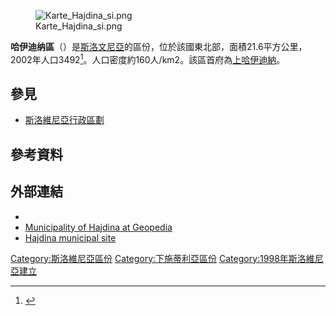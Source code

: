 [[File:Karte_Hajdina_si.png|thumb]]

'''哈伊迪纳區'''（{{lang-sl|Občina Hajdina}}）是[[斯洛文尼亞|斯洛文尼亞]]的區份，位於該國東北部，面積21.6平方公里，2002年人口3492<ref>{{Cite web |url=http://www.stat.si/popis2002/en/ |title=Statistical Office of the Republic of Slovenia, census of 2002 |access-date=2017-03-12 |archive-date=2016-12-18 |archive-url=https://web.archive.org/web/20161218144633/http://www.stat.si/popis2002/en/ |dead-url=no }}</ref>。人口密度約160人/km2。該區首府為[[上哈伊迪納|上哈伊迪納]]。

==參見==
*[[斯洛維尼亞行政區劃|斯洛維尼亞行政區劃]]

==參考資料==
{{Reflist}}

==外部連結==
*{{commonscat-inline|Hajdina municipality|Municipality of Hajdina}}
*[http://www.geopedia.si/Geopedia_en.html?params=L408_F159_T973_vF_b4_x564176.5_y142099_s13 Municipality of Hajdina at Geopedia] {{Wayback|url=http://www.geopedia.si/Geopedia_en.html?params=L408_F159_T973_vF_b4_x564176.5_y142099_s13 |date=20190913204104 }}
*[http://www.hajdina.si/ Hajdina municipal site] {{Wayback|url=http://www.hajdina.si/ |date=20100727012037 }}

{{DEFAULTSORT:Hajdina}}
[[Category:斯洛維尼亞區份|Category:斯洛維尼亞區份]]
[[Category:下施蒂利亞區份|Category:下施蒂利亞區份]]
[[Category:1998年斯洛維尼亞建立|Category:1998年斯洛維尼亞建立]]

{{Slovenia-geo-stub}}